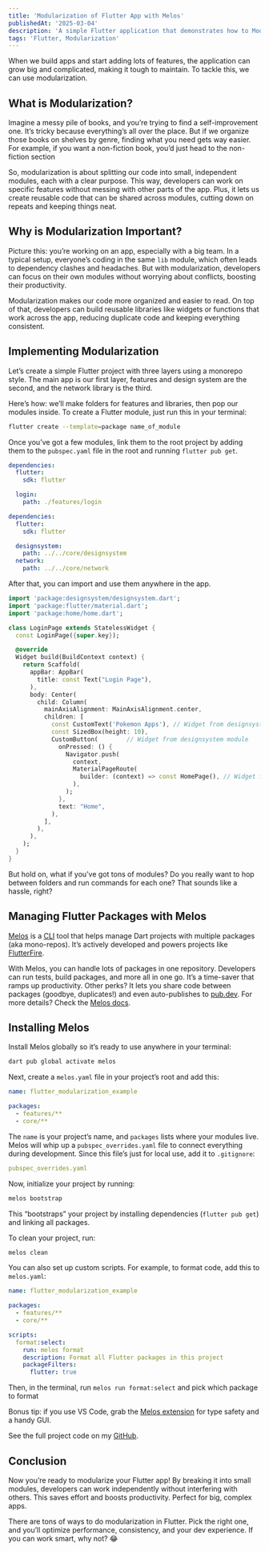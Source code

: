 ```yaml
---
title: 'Modularization of Flutter App with Melos'
publishedAt: '2025-03-04'
description: 'A simple Flutter application that demonstrates how to Modularization'
tags: 'Flutter, Modularization'
---
```


When we build apps and start adding lots of features, the application can grow big and complicated, making it tough to maintain. To tackle this, we can use modularization.

## What is Modularization?

<CloudinaryImg
  mdx
  className='rounded-xl'
  publicId='rizaadikurniawan/blog/modularization-flutter/Books_le5zpc.jpg'
  alt='Books'
  width={772}
  height={448}
/>
Imagine a messy pile of books, and you’re trying to find a self-improvement one.
It’s tricky because everything’s all over the place. But if we organize those books
on shelves by genre, finding what you need gets way easier. For example, if you want
a non-fiction book, you’d just head to the non-fiction section

So, modularization is about splitting our code into small, independent modules, each with a clear purpose. This way, developers can work on specific features without messing with other parts of the app. Plus, it lets us create reusable code that can be shared across modules, cutting down on repeats and keeping things neat.

## Why is Modularization Important?

<CloudinaryImg
  mdx
  className='rounded-xl'
  publicId='rizaadikurniawan/blog/modularization-flutter/structure_q2j8yc.jpg'
  alt='Structure Modularization'
  width={772}
  height={268}
/>

Picture this: you’re working on an app, especially with a big team. In a typical setup, everyone’s coding in the same `lib` module, which often leads to dependency clashes and headaches. But with modularization, developers can focus on their own modules without worrying about conflicts, boosting their productivity.

Modularization makes our code more organized and easier to read. On top of that, developers can build reusable libraries like widgets or functions that work across the app, reducing duplicate code and keeping everything consistent.

## Implementing Modularization

Let’s create a simple Flutter project with three layers using a monorepo style. The main app is our first layer, features and design system are the second, and the network library is the third.

Here’s how: we’ll make folders for features and libraries, then pop our modules inside. To create a Flutter module, just run this in your terminal:

```bash
flutter create --template=package name_of_module
```

Once you’ve got a few modules, link them to the root project by adding them to the `pubspec.yaml` file in the root and running `flutter pub get`.

```yaml title="pubspec.yaml" showLineNumbers
dependencies:
  flutter:
    sdk: flutter

  login:
    path: ./features/login
```

```yaml title="pubspec.yaml (features home)" showLineNumbers
dependencies:
  flutter:
    sdk: flutter

  designsystem:
    path: ../../core/designsystem
  network:
    path: ../../core/network
```

After that, you can import and use them anywhere in the app.

```dart title="login_page.dart" showLineNumbers
import 'package:designsystem/designsystem.dart';
import 'package:flutter/material.dart';
import 'package:home/home.dart';

class LoginPage extends StatelessWidget {
  const LoginPage({super.key});

  @override
  Widget build(BuildContext context) {
    return Scaffold(
      appBar: AppBar(
        title: const Text("Login Page"),
      ),
      body: Center(
        child: Column(
          mainAxisAlignment: MainAxisAlignment.center,
          children: [
            const CustomText('Pokemon Apps'), // Widget from designsystem module
            const SizedBox(height: 10),
            CustomButton(        // Widget from designsystem module
              onPressed: () {
                Navigator.push(
                  context,
                  MaterialPageRoute(
                    builder: (context) => const HomePage(), // Widget from home module
                  ),
                );
              },
              text: "Home",
            ),
          ],
        ),
      ),
    );
  }
}
```

But hold on, what if you’ve got tons of modules? Do you really want to hop between folders and run commands for each one? That sounds like a hassle, right?

<CloudinaryImg
  mdx
  className='rounded-xl'
  publicId='rizaadikurniawan/blog/modularization-flutter/meme1_x5qkak.gif'
  alt='meme'
  width={250}
  height={142}
/>

## Managing Flutter Packages with Melos

[Melos](https://melos.invertase.dev/) is a [CLI](https://en.wikipedia.org/wiki/Command-line_interface) tool that helps manage Dart projects with multiple packages (aka mono-repos). It’s actively developed and powers projects like [FlutterFire](https://github.com/firebase/flutterfire).

With Melos, you can handle lots of packages in one repository. Developers can run tests, build packages, and more all in one go. It’s a time-saver that ramps up productivity. Other perks? It lets you share code between packages (goodbye, duplicates!) and even auto-publishes to [pub.dev](http://pub.dev/). For more details? Check the [Melos docs](https://melos.invertase.dev/).

## Installing Melos

Install Melos globally so it’s ready to use anywhere in your terminal:

```bash
dart pub global activate melos
```

Next, create a `melos.yaml` file in your project’s root and add this:

```yaml title="melos.yaml" showLineNumbers
name: flutter_modularization_example

packages:
  - features/**
  - core/**
```

The `name` is your project’s name, and `packages` lists where your modules live. Melos will whip up a `pubspec_overrides.yaml` file to connect everything during development. Since this file’s just for local use, add it to `.gitignore`:

```yaml
pubspec_overrides.yaml
```

Now, initialize your project by running:

```bash
melos bootstrap
```

This “bootstraps” your project by installing dependencies (`flutter pub get`) and linking all packages.

<CloudinaryImg
  mdx
  className='rounded-xl'
  publicId='rizaadikurniawan/blog/modularization-flutter/bootstrap_omvbyq.jpg'
  alt='Books'
  width={772}
  height={351}
/>

To clean your project, run:

```bash
melos clean
```

You can also set up custom scripts. For example, to format code, add this to `melos.yaml`:

```yaml title="melos.yaml" showLineNumbers
name: flutter_modularization_example

packages:
  - features/**
  - core/**

scripts:
  format:select:
    run: melos format
    description: Format all Flutter packages in this project
    packageFilters:
      flutter: true
```

Then, in the terminal, run `melos run format:select` and pick which package to format

<CloudinaryImg
  mdx
  className='rounded-xl'
  publicId='rizaadikurniawan/blog/modularization-flutter/format_zwooq9.jpg'
  alt='Books'
  width={772}
  height={447}
/>

Bonus tip: if you use VS Code, grab the [Melos extension](https://marketplace.visualstudio.com/items?itemName=blaugold.melos-code) for type safety and a handy
GUI.

See the full project code on my [GitHub](https://github.com/rizaadi/flutter-modularization-example).

## Conclusion

Now you’re ready to modularize your Flutter app! By breaking it into small modules, developers can work independently without interfering with others. This saves effort and boosts productivity. Perfect for big, complex apps.

There are tons of ways to do modularization in Flutter. Pick the right one, and you’ll optimize performance, consistency, and your dev experience. If you can work smart, why not? 😂

<CloudinaryImg
  mdx
  className='rounded-xl'
  publicId='rizaadikurniawan/blog/modularization-flutter/meme2_svrbvj.gif'
  alt='meme'
  width={250}
  height={142}
/>
